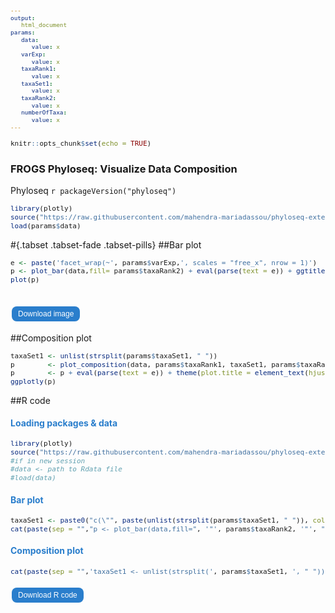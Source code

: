 ```yaml
---
output:
   html_document
params:
   data:
      value: x
   varExp:
      value: x
   taxaRank1:
      value: x
   taxaSet1:
      value: x
   taxaRank2:
      value: x
   numberOfTaxa:
      value: x
---
```

<meta http-equiv="Content-Type" content="text/html; charset=UTF-8">

<style type="text/css">
code.r{ /* Code block */
  font-size: 11px;
}
pre{ /* Code block */
  font-size: 11px
}
.button {
    background-color: #2a7ecc; /* Blue */
    border          : none;
    color           : white;
    padding         : 5px 10px;
    text-align      : center;
    text-decoration : none;
    display         : inline-block;
    font-size       : 12px;
    margin          : 4px 2px;
    cursor          : pointer;
    border-radius   : 8px;
}
h4 { 
    display      : block;
    font-size    : 1em;
    margin-top   : 1.33em;
    margin-bottom: 1.33em;
    margin-left  : 0;
    margin-right : 0;
    font-weight  : bold;
    color        : #2a7ecc;
}
</style>

<script src="https://s3-us-west-2.amazonaws.com/s.cdpn.io/14082/FileSaver.js"></script>

```r
knitr::opts_chunk$set(echo = TRUE)
```
<h3>FROGS Phyloseq: Visualize Data Composition</h3>

 Phyloseq `r packageVersion("phyloseq")`

```r
library(plotly)
source("https://raw.githubusercontent.com/mahendra-mariadassou/phyloseq-extended/master/load-extra-functions.R") 
load(params$data)
```

#{.tabset .tabset-fade .tabset-pills}
##Bar plot
```r
e <- paste('facet_wrap(~', params$varExp,', scales = "free_x", nrow = 1)')
p <- plot_bar(data,fill= params$taxaRank2) + eval(parse(text = e)) + ggtitle(paste("Bar plot colored by", params$taxaRank2))+         theme(plot.title = element_text(hjust = 0.5))
plot(p)
```
<br>
<button id="dwn-bar-plot" class="button">
Download image
</button>

##Composition plot
```r
taxaSet1 <- unlist(strsplit(params$taxaSet1, " "))
p        <- plot_composition(data, params$taxaRank1, taxaSet1, params$taxaRank2, params$numberOfTaxa, fill=params$taxaRank2) 
p        <- p + eval(parse(text = e)) + theme(plot.title = element_text(hjust = 0.5))
ggplotly(p)
```

##R code
<h4>Loading packages & data</h4>
```r
library(plotly)
source("https://raw.githubusercontent.com/mahendra-mariadassou/phyloseq-extended/master/load-extra-functions.R")
#if in new session 
#data <- path to Rdata file 
#load(data)
```

<h4>Bar plot</h4>
```r
taxaSet1 <- paste0("c(\"", paste(unlist(strsplit(params$taxaSet1, " ")), collapse = "\", \""), "\")")
cat(paste(sep = "","p <- plot_bar(data,fill=", '"', params$taxaRank2, '"', ") + facet_wrap(~", params$varExp, ', scales = "free_x", nrow = 1) + ggtitle("', paste("Bar plot colored by", params$taxaRank2, '")'), '+ theme(plot.title = element_text(hjust = 0.5))', '\nplot(p)'))
```

<h4>Composition plot</h4>
```r
cat(paste(sep = "",'taxaSet1 <- unlist(strsplit(', params$taxaSet1, ', " "))\n', "p <- plot_composition(data,", '"', params$taxaRank1, '" ,taxaSet1 , "', params$taxaRank2, '" ,', params$numberOfTaxa, ', fill="', params$taxaRank2, '"', ") + eval(", parse(text = e),")"),'+ theme(plot.title = element_text(hjust = 0.5))', '\nggplotly(p)')
```

<div id="code-r-file" style="display:none; charset=UTF-8">
library(plotly)
&#10;source(\"https://raw.githubusercontent.com/mahendra-mariadassou/phyloseq-extended/master/load-extra-functions.R \")
&#10;# if in new session 
&#10;# data <- path to Rdata file 
&#10;# load(data)
&#10;
&#10;varExp <- #Experiment variable
&#10;taxaRank1 <- #Taxonomic rank at which to filter your data
&#10;taxaRank2 <- #Taxonomic rank used for aggregation
&#10;taxaSet1 <- #Taxa (at previously specified taxonomic rank) to keep in the dataset
&#10;numberOfTaxa <- #Number of most abundant taxa to keep

&#10;# Bar plot
&#10;e <- paste(\'facet_wrap(~\', varExp, \', scales = \"free_x\", nrow = 1)\')
&#10;p <- plot_bar(data,fill= taxaRank2) + eval(parse(text = e)) + ggtitle(paste(\"Bar plot colored by\", taxaRank2))+ theme(plot.title = element_text(hjust = 0.5))
&#10;plot(p)
&#10;
&#10;# composition plot
&#10;taxaSet1 <- unlist(strsplit(taxaSet1, \"&#32;\"))
&#10;p <- plot_composition(data, taxaRank1, taxaSet1, taxaRank2, numberOfTaxa, fill=taxaRank2) 
&#10;p <- p + eval(parse(text = e)) + theme(plot.title = element_text(hjust = 0.5))
&#10;ggplotly(p)
</div>

<script>
  function download1(){
    var text = document.getElementById("code-r-file").textContent;
    var blob = new Blob([text],{type:"text/plain;charset=utf-8"});
    saveAs(blob,"composition_code.R");
   }
</script>
<input type="button" value="Download R code" class="button" onclick="download1();"/>

<script>
function download(filename, mysrc) {
var element = document.createElement('a');
    element.setAttribute('href', mysrc);
    element.setAttribute('download', filename);
    element.style.display = 'none';
    document.body.appendChild(element);
    element.click();
    document.body.removeChild(element);
}
document.getElementById("dwn-bar-plot").addEventListener("click", function(){
var div = document.getElementById('bar-plot');
var myimg = div.getElementsByTagName('img')[0];
var mysrc = myimg.src;
var filename = "bar_plot.png";
download(filename, mysrc);
}, false);
</script>
